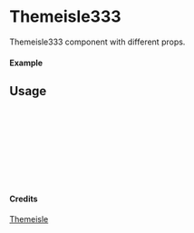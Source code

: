 
<Meta of={Themeisle333} title="Themeisle/Themeisle333" />

# Themeisle333

Themeisle333 component with different props.

#### Example

<Canvas of={Themeisle333.Primary} />

## Usage

```ts
import { Themeisle333 } from "yadl-ui";

const Example = () => {
  return (
      <Themeisle333 />
  );
};

export default Example;
```

#### Credits
[Themeisle](https://themeisle.com/illustrations)

